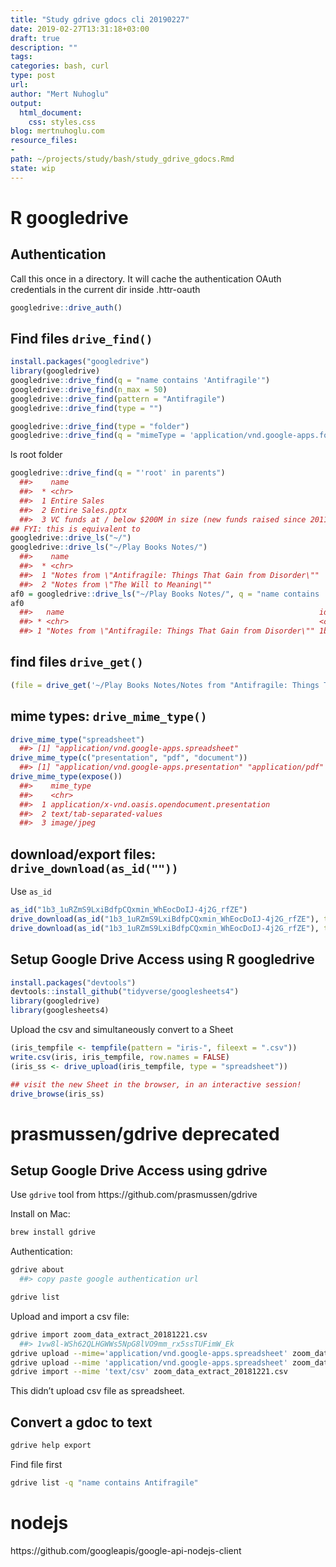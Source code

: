 ```yaml
---
title: "Study gdrive gdocs cli 20190227"
date: 2019-02-27T13:31:18+03:00 
draft: true
description: ""
tags:
categories: bash, curl
type: post
url:
author: "Mert Nuhoglu"
output:
  html_document:
    css: styles.css
blog: mertnuhoglu.com
resource_files:
- 
path: ~/projects/study/bash/study_gdrive_gdocs.Rmd
state: wip
---
```



# R googledrive

## Authentication

Call this once in a directory. It will cache the authentication OAuth credentials in the current dir inside .httr-oauth

``` r
googledrive::drive_auth()
``` 


## Find files `drive_find()`

``` r
install.packages("googledrive")
library(googledrive)
googledrive::drive_find(q = "name contains 'Antifragile'")
googledrive::drive_find(n_max = 50)
googledrive::drive_find(pattern = "Antifragile")
googledrive::drive_find(type = "")
``` 

``` r
googledrive::drive_find(type = "folder")
googledrive::drive_find(q = "mimeType = 'application/vnd.google-apps.folder'")
``` 

ls root folder

``` r
googledrive::drive_find(q = "'root' in parents")
  ##>    name                                                                                   id                                            drive_resource
  ##>  * <chr>                                                                                  <chr>                                         <list>
  ##>  1 Entire Sales                                                                           1KMZv7Mi1Ty-x2HrMr7ncgj_S_n5qfWJb49Lza4xLMMw  <list [34]>
  ##>  2 Entire Sales.pptx                                                                      0B84FICJAFTpKR080SndxaFgxbDl0MjluSXZvVjNIV09… <list [39]>
  ##>  3 VC funds at / below $200M in size (new funds raised since 2011)                        1ebGZ6-ivf_3woBGC4Kz_3217DhjGsefoRu_5iP3nuFQ  <list [32]>
## FYI: this is equivalent to
googledrive::drive_ls("~/")
googledrive::drive_ls("~/Play Books Notes/")
  ##>    name                                                                                      id                                         drive_resource
  ##>  * <chr>                                                                                     <chr>                                      <list>
  ##>  1 "Notes from \"Antifragile: Things That Gain from Disorder\""                              1b3_1uRZmS9LxiBdfpCQxmin_WhEocDoIJ-4j2G_r… <list [34]>
  ##>  2 "Notes from \"The Will to Meaning\""                                                      1uw90kQBhG9D_Uf2jkU0yKbEawIBdEQufBnYs538D… <list [34]>
af0 = googledrive::drive_ls("~/Play Books Notes/", q = "name contains 'Antifragile'")
af0
  ##>   name                                                         id                                           drive_resource
  ##> * <chr>                                                        <chr>                                        <list>
  ##> 1 "Notes from \"Antifragile: Things That Gain from Disorder\"" 1b3_1uRZmS9LxiBdfpCQxmin_WhEocDoIJ-4j2G_rfZE <list [34]>
``` 

## find files `drive_get()`

``` r
(file = drive_get('~/Play Books Notes/Notes from "Antifragile: Things That Gain from Disorder".gdoc'))
``` 

## mime types: `drive_mime_type()`

``` r
drive_mime_type("spreadsheet")
  ##> [1] "application/vnd.google-apps.spreadsheet"
drive_mime_type(c("presentation", "pdf", "document"))
  ##> [1] "application/vnd.google-apps.presentation" "application/pdf" "application/vnd.google-apps.document"
drive_mime_type(expose())
  ##>    mime_type                                                               ext   human_type default
  ##>    <chr>                                                                   <chr> <chr>      <lgl>
  ##>  1 application/x-vnd.oasis.opendocument.presentation                       NA    NA         NA
  ##>  2 text/tab-separated-values                                               tsv   tsv        TRUE
  ##>  3 image/jpeg                                                              jpeg  jpeg       TRUE
``` 

## download/export files: `drive_download(as_id(""))`

Use `as_id`

``` r
as_id("1b3_1uRZmS9LxiBdfpCQxmin_WhEocDoIJ-4j2G_rfZE")
drive_download(as_id("1b3_1uRZmS9LxiBdfpCQxmin_WhEocDoIJ-4j2G_rfZE"), type = "txt")
drive_download(as_id("1b3_1uRZmS9LxiBdfpCQxmin_WhEocDoIJ-4j2G_rfZE"), type = "txt", path = "/Users/mertnuhoglu/gdrive/Play Books Notes/Notes from Antifragile.txt")
``` 
 
## Setup Google Drive Access using R googledrive

``` r
install.packages("devtools")
devtools::install_github("tidyverse/googlesheets4")
library(googledrive)
library(googlesheets4)
``` 

Upload the csv and simultaneously convert to a Sheet

``` r
(iris_tempfile <- tempfile(pattern = "iris-", fileext = ".csv"))
write.csv(iris, iris_tempfile, row.names = FALSE)
(iris_ss <- drive_upload(iris_tempfile, type = "spreadsheet"))
``` 

``` r
## visit the new Sheet in the browser, in an interactive session!
drive_browse(iris_ss)
``` 

# prasmussen/gdrive deprecated

## Setup Google Drive Access using gdrive

Use `gdrive` tool from https://github.com/prasmussen/gdrive

Install on Mac:

``` bash
brew install gdrive
``` 

Authentication:

``` bash
gdrive about
  ##> copy paste google authentication url
``` 

``` bash
gdrive list
``` 

Upload and import a csv file:

``` bash
gdrive import zoom_data_extract_20181221.csv
  ##> 1vw8l-WSh62QLHGWWs5NpG8lVO9mm_rx5ssTUFimW_Ek
gdrive upload --mime='application/vnd.google-apps.spreadsheet' zoom_data_extract_20181221.csv
gdrive upload --mime 'application/vnd.google-apps.spreadsheet' zoom_data_extract_20181221.csv
gdrive import --mime 'text/csv' zoom_data_extract_20181221.csv
``` 

This didn't upload csv file as spreadsheet. 

## Convert a gdoc to text

``` bash
gdrive help export
``` 

Find file first

``` bash
gdrive list -q "name contains Antifragile"
``` 


# nodejs

https://github.com/googleapis/google-api-nodejs-client

